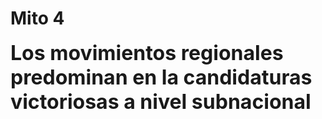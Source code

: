 # Mito 4

<font size="6"> **Los movimientos regionales predominan en la candidaturas victoriosas a nivel subnacional**</font>

